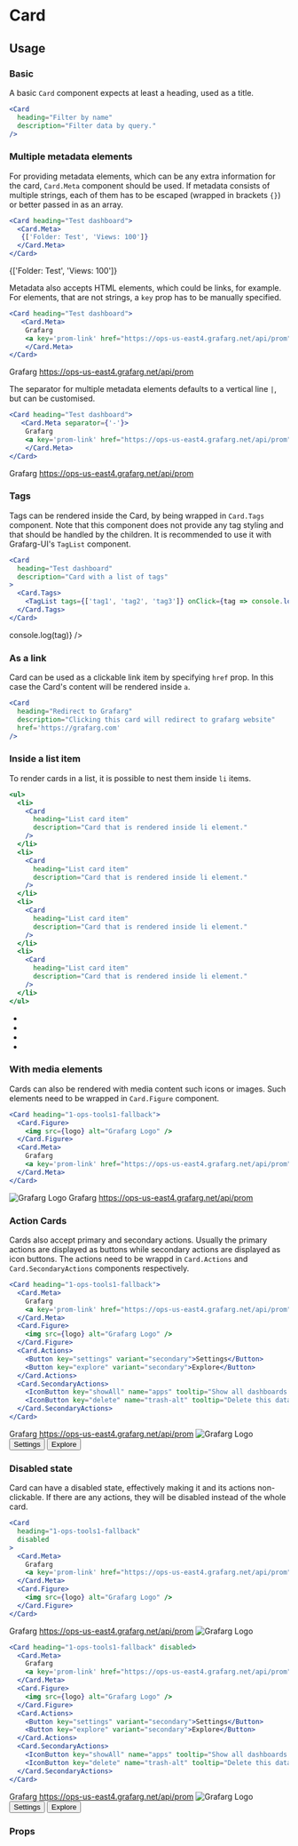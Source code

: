 

<Meta title="MDX/Card" component={Card}/>

# Card

## Usage

### Basic
A basic `Card` component expects at least a heading, used as a title.
```jsx
<Card
  heading="Filter by name"
  description="Filter data by query."
/>
```
<Preview>
  <Card
    heading="Filter by name"
    description="Filter data by query."
  />
</Preview>


### Multiple metadata elements
For providing metadata elements, which can be any extra information for the card, `Card.Meta` component should be used. If metadata consists of multiple strings, each of them has to be escaped (wrapped in brackets `{}`) or better passed in as an array.

```jsx
<Card heading="Test dashboard">
  <Card.Meta>
   {['Folder: Test', 'Views: 100']}
  </Card.Meta>
</Card>
```

<Preview>
  <Card heading="Test dashboard">
    <Card.Meta>
      {['Folder: Test', 'Views: 100']}
    </Card.Meta>
  </Card>
</Preview>

Metadata also accepts HTML elements, which could be links, for example. For elements, that are not strings, a `key` prop has to be manually specified.

```jsx
<Card heading="Test dashboard">
   <Card.Meta>
    Grafarg
    <a key='prom-link' href="https://ops-us-east4.grafarg.net/api/prom">https://ops-us-east4.grafarg.net/api/prom</a>
    </Card.Meta>
</Card>
```

<Preview>
  <Card heading="Test dashboard">
    <Card.Meta>
      Grafarg
      <a key='prom-link' href="https://ops-us-east4.grafarg.net/api/prom">https://ops-us-east4.grafarg.net/api/prom</a>
    </Card.Meta>
  </Card>
</Preview>

The separator for multiple metadata elements defaults to a vertical line `|`, but can be customised.

```jsx
<Card heading="Test dashboard">
   <Card.Meta separator={'-'}>
    Grafarg
    <a key='prom-link' href="https://ops-us-east4.grafarg.net/api/prom">https://ops-us-east4.grafarg.net/api/prom</a>
    </Card.Meta>
</Card>
```

<Preview>
  <Card heading="Test dashboard">
    <Card.Meta separator={'-'}>
      Grafarg
      <a key='prom-link' href="https://ops-us-east4.grafarg.net/api/prom">https://ops-us-east4.grafarg.net/api/prom</a>
    </Card.Meta>
  </Card>
</Preview>

### Tags
Tags can be rendered inside the Card, by being wrapped in `Card.Tags` component. Note that this component does not provide any tag styling and that should be handled by the children. It is recommended to use it with Grafarg-UI's `TagList` component.

```jsx
<Card
  heading="Test dashboard"
  description="Card with a list of tags"
>
  <Card.Tags>
    <TagList tags={['tag1', 'tag2', 'tag3']} onClick={tag => console.log(tag)} />
  </Card.Tags>
</Card>
```

<Preview>
  <Card
    heading="Test dashboard"
    description="Card with a list of tags"
  >
    <Card.Tags>
      <TagList tags={['tag1', 'tag2', 'tag3']} onClick={tag => console.log(tag)} />
    </Card.Tags>
  </Card>
</Preview>

### As a link

Card can be used as a clickable link item by specifying `href` prop. In this case the Card's content will be rendered inside `a`.

```jsx
<Card
  heading="Redirect to Grafarg"
  description="Clicking this card will redirect to grafarg website"
  href='https://grafarg.com'
/>
```
<Preview>
  <Card
    heading="Redirect to Grafarg"
    description="Clicking this card will redirect to grafarg website"
    href='https://grafarg.com'
  />
</Preview>

### Inside a list item

To render cards in a list, it is possible to nest them inside `li` items.
```jsx
<ul>
  <li>
    <Card
      heading="List card item"
      description="Card that is rendered inside li element."
    />
  </li>
  <li>
    <Card
      heading="List card item"
      description="Card that is rendered inside li element."
    />
  </li>
  <li>
    <Card
      heading="List card item"
      description="Card that is rendered inside li element."
    />
  </li>
  <li>
    <Card
      heading="List card item"
      description="Card that is rendered inside li element."
    />
  </li>
</ul>
```
<Preview>
  <ul style={{padding: '20px', maxWidth: '800px', listStyle: 'none'}}>
    <li>
      <Card
        heading="List card item"
        description="Card that is rendered inside li element."
      />
    </li>
    <li>
      <Card
        heading="List card item"
        description="Card that is rendered inside li element."
      />
    </li>
    <li>
      <Card
        heading="List card item"
        description="Card that is rendered inside li element."
      />
    </li>
    <li>
      <Card
        heading="List card item"
        description="Card that is rendered inside li element."
      />
    </li>
  </ul>
</Preview>

### With media elements

Cards can also be rendered with media content such icons or images. Such elements need to be wrapped in `Card.Figure` component.

```jsx
<Card heading="1-ops-tools1-fallback">
  <Card.Figure>
    <img src={logo} alt="Grafarg Logo" />
  </Card.Figure>
  <Card.Meta>
    Grafarg
    <a key='prom-link' href="https://ops-us-east4.grafarg.net/api/prom">https://ops-us-east4.grafarg.net/api/prom</a>
  </Card.Meta>
</Card>
```

<Preview>
  <Card heading="1-ops-tools1-fallback">
    <Card.Figure>
      <img src={logo} alt="Grafarg Logo" />
    </Card.Figure>
    <Card.Meta>
      Grafarg
      <a key='prom-link' href="https://ops-us-east4.grafarg.net/api/prom">https://ops-us-east4.grafarg.net/api/prom</a>
    </Card.Meta>
  </Card>
</Preview>

### Action Cards

Cards also accept primary and secondary actions. Usually the primary actions are displayed as buttons while secondary actions are displayed as icon buttons. The actions need to be wrappd in `Card.Actions` and `Card.SecondaryActions` components respectively.

```jsx
<Card heading="1-ops-tools1-fallback">
  <Card.Meta>
    Grafarg
    <a key='prom-link' href="https://ops-us-east4.grafarg.net/api/prom">https://ops-us-east4.grafarg.net/api/prom</a>
  </Card.Meta>
  <Card.Figure>
    <img src={logo} alt="Grafarg Logo" />
  </Card.Figure>
  <Card.Actions>
    <Button key="settings" variant="secondary">Settings</Button>
    <Button key="explore" variant="secondary">Explore</Button>
  </Card.Actions>
  <Card.SecondaryActions>
    <IconButton key="showAll" name="apps" tooltip="Show all dashboards for this data source" />
    <IconButton key="delete" name="trash-alt" tooltip="Delete this data source" />
  </Card.SecondaryActions>
</Card>
```

<Preview>
  <Card heading="1-ops-tools1-fallback">
    <Card.Meta>
      Grafarg
      <a key='prom-link' href="https://ops-us-east4.grafarg.net/api/prom">https://ops-us-east4.grafarg.net/api/prom</a>
    </Card.Meta>
    <Card.Figure>
      <img src={logo} alt="Grafarg Logo" />
    </Card.Figure>
    <Card.Actions>
      <Button key="settings" variant="secondary">Settings</Button>
      <Button key="explore" variant="secondary">Explore</Button>
    </Card.Actions>
    <Card.SecondaryActions>
      <IconButton key="showAll" name="apps" tooltip="Show all dashboards for this data source" />
      <IconButton key="delete" name="trash-alt" tooltip="Delete this data source" />
    </Card.SecondaryActions>
  </Card>
</Preview>

### Disabled state

Card can have a disabled state, effectively making it and its actions non-clickable. If there are any actions, they will be disabled instead of the whole card.

```jsx
<Card
  heading="1-ops-tools1-fallback"
  disabled
>
  <Card.Meta>
    Grafarg
    <a key='prom-link' href="https://ops-us-east4.grafarg.net/api/prom">https://ops-us-east4.grafarg.net/api/prom</a>
  </Card.Meta>
  <Card.Figure>
    <img src={logo} alt="Grafarg Logo" />
  </Card.Figure>
</Card>
```

<Preview>
  <Card
    heading="1-ops-tools1-fallback"
    disabled
  >
    <Card.Meta>
      Grafarg
      <a key='prom-link' href="https://ops-us-east4.grafarg.net/api/prom">https://ops-us-east4.grafarg.net/api/prom</a>
    </Card.Meta>
    <Card.Figure>
      <img src={logo} alt="Grafarg Logo" />
    </Card.Figure>
  </Card>
</Preview>

```jsx
<Card heading="1-ops-tools1-fallback" disabled>
  <Card.Meta>
    Grafarg
    <a key='prom-link' href="https://ops-us-east4.grafarg.net/api/prom">https://ops-us-east4.grafarg.net/api/prom</a>
  </Card.Meta>
  <Card.Figure>
    <img src={logo} alt="Grafarg Logo" />
  </Card.Figure>
  <Card.Actions>
    <Button key="settings" variant="secondary">Settings</Button>
    <Button key="explore" variant="secondary">Explore</Button>
  </Card.Actions>
  <Card.SecondaryActions>
    <IconButton key="showAll" name="apps" tooltip="Show all dashboards for this data source" />
    <IconButton key="delete" name="trash-alt" tooltip="Delete this data source" />
  </Card.SecondaryActions>
</Card>
```

<Preview>
  <Card heading="1-ops-tools1-fallback" disabled>
    <Card.Meta>
      Grafarg
      <a key='prom-link' href="https://ops-us-east4.grafarg.net/api/prom">https://ops-us-east4.grafarg.net/api/prom</a>
    </Card.Meta>
    <Card.Figure>
      <img src={logo} alt="Grafarg Logo" />
    </Card.Figure>
    <Card.Actions>
      <Button key="settings" variant="secondary">Settings</Button>
      <Button key="explore" variant="secondary">Explore</Button>
    </Card.Actions>
    <Card.SecondaryActions>
      <IconButton key="showAll" name="apps" tooltip="Show all dashboards for this data source" />
      <IconButton key="delete" name="trash-alt" tooltip="Delete this data source" />
    </Card.SecondaryActions>
  </Card>
</Preview>

### Props
<Props of={Card}/>

